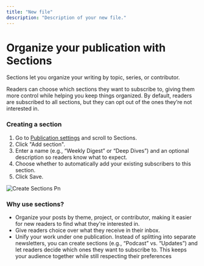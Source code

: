 ```yaml
---
title: "New file"
description: "Description of your new file."
---
```


# Organize your publication with Sections

Sections let you organize your writing by topic, series, or contributor. 

Readers can choose which sections they want to subscribe to, giving them more control while helping you keep things organized. By default, readers are subscribed to all sections, but they can opt out of the ones they’re not interested in.

### Creating a section

1. Go to [Publication settings](https://paragraph.com/settings/publication/blog) and scroll to Sections.
2. Click "Add section".
3. Enter a name (e.g., “Weekly Digest” or “Deep Dives”) and an optional description so readers know what to expect.
4. Choose whether to automatically add your existing subscribers to this section.
5. Click Save.

![Create Sections Pn](/images/create-sections.png)

### Why use sections?

- Organize your posts by theme, project, or contributor, making it easier for new readers to find what they're interested in.
- Give readers choice over what they receive in their inbox.
- Unify your work under one publication. Instead of splitting into separate newsletters, you can create sections (e.g., “Podcast” vs. “Updates”) and let readers decide which ones they want to subscribe to. This keeps your audience together while still respecting their preferences
